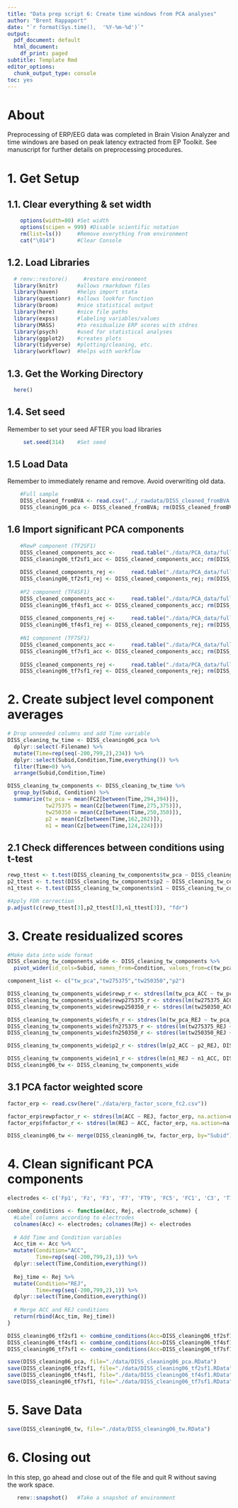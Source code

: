 ```yaml
---
title: "Data prep script 6: Create time windows from PCA analyses"
author: "Brent Rappaport"
date: "`r format(Sys.time(),  '%Y-%m-%d')`"
output:
  pdf_document: default
  html_document:
    df_print: paged
subtitle: Template Rmd
editor_options:
  chunk_output_type: console
toc: yes
---
```


# About
Preprocessing of ERP/EEG data was completed in Brain Vision Analyzer and time windows are based on peak latency extracted from EP Toolkit. See manuscript for further details on preprocessing procedures.

# 1. Get Setup
## 1.1. Clear everything & set width
```r
    options(width=80) #Set width
    options(scipen = 999) #Disable scientific notation
    rm(list=ls())     #Remove everything from environment
    cat("\014")       #Clear Console
```

## 1.2. Load Libraries
```r
  # renv::restore()     #restore environment
  library(knitr)      #allows rmarkdown files
  library(haven)      #helps import stata
  library(questionr)  #allows lookfor function
  library(broom)      #nice statistical output
  library(here)       #nice file paths
  library(expss)      #labeling variables/values
  library(MASS)       #to residualize ERP scores with stdres
  library(psych)      #used for statistical analyses
  library(ggplot2)    #creates plots
  library(tidyverse)  #plotting/cleaning, etc.
  library(workflowr)  #helps with workflow
```

## 1.3. Get the Working Directory
```r
  here()
```

## 1.4. Set seed
   Remember to set your seed AFTER you load libraries
```r
     set.seed(314)    #Set seed
```

## 1.5 Load Data
Remember to immediately rename and remove. Avoid overwriting old data.
```r
    #Full sample
    DISS_cleaned_fromBVA <- read.csv("../_rawdata/DISS_cleaned_fromBVA.csv")
    DISS_cleaning06_pca <- DISS_cleaned_fromBVA; rm(DISS_cleaned_fromBVA)
```

## 1.6 Import significant PCA components
```r
    #RewP component (TF2SF1)
    DISS_cleaned_components_acc <-     read.table("./data/PCA_data/full_corrected_USETHIS/For_BVA/DISS_data_pca.txt_grand average______ACC__TF02SF1.txt", header=FALSE)
    DISS_cleaning06_tf2sf1_acc <- DISS_cleaned_components_acc; rm(DISS_cleaned_components_acc)
    
    DISS_cleaned_components_rej <-     read.table("./data/PCA_data/full_corrected_USETHIS/For_BVA/DISS_data_pca.txt_grand average______REJ__TF02SF1.txt", header=FALSE)
    DISS_cleaning06_tf2sf1_rej <- DISS_cleaned_components_rej; rm(DISS_cleaned_components_rej)
    
    #P2 component (TF4SF1)
    DISS_cleaned_components_acc <-     read.table("./data/PCA_data/full_corrected_USETHIS/For_BVA/DISS_data_pca.txt_grand average______ACC__TF04SF1.txt", header=FALSE)
    DISS_cleaning06_tf4sf1_acc <- DISS_cleaned_components_acc; rm(DISS_cleaned_components_acc)
    
    DISS_cleaned_components_rej <-     read.table("./data/PCA_data/full_corrected_USETHIS/For_BVA/DISS_data_pca.txt_grand average______REJ__TF04SF1.txt", header=FALSE)
    DISS_cleaning06_tf4sf1_rej <- DISS_cleaned_components_rej; rm(DISS_cleaned_components_rej)
    
    #N1 component (TF7SF1)
    DISS_cleaned_components_acc <-     read.table("./data/PCA_data/full_corrected_USETHIS/For_BVA/DISS_data_pca.txt_grand average______ACC__TF07SF1.txt", header=FALSE)
    DISS_cleaning06_tf7sf1_acc <- DISS_cleaned_components_acc; rm(DISS_cleaned_components_acc)
    
    DISS_cleaned_components_rej <-     read.table("./data/PCA_data/full_corrected_USETHIS/For_BVA/DISS_data_pca.txt_grand average______REJ__TF07SF1.txt", header=FALSE)
    DISS_cleaning06_tf7sf1_rej <- DISS_cleaned_components_rej; rm(DISS_cleaned_components_rej)
```

# 2. Create subject level component averages
```r
# Drop unneeded columns and add Time variable
DISS_cleaning_tw_time <- DISS_cleaning06_pca %>%
  dplyr::select(-Filename) %>%
  mutate(Time=rep(seq(-200,799,2),234)) %>%
  dplyr::select(Subid,Condition,Time,everything()) %>%
  filter(Time>0) %>%
  arrange(Subid,Condition,Time)

DISS_cleaning_tw_components <- DISS_cleaning_tw_time %>%
  group_by(Subid, Condition) %>%
  summarize(tw_pca = mean(FC2[between(Time,294,394)]),
            tw275375 = mean(Cz[between(Time,275,375)]),
            tw250350 = mean(Cz[between(Time,250,350)]),
            p2 = mean(Cz[between(Time,162,262)]),
            n1 = mean(Cz[between(Time,124,224)]))
```

## 2.1 Check differences between conditions using t-test
```r
rewp_ttest <- t.test(DISS_cleaning_tw_components$tw_pca ~ DISS_cleaning_tw_components$Condition, paired=TRUE)[1:3]
p2_ttest <- t.test(DISS_cleaning_tw_components$p2 ~ DISS_cleaning_tw_components$Condition, paired=TRUE)[1:3]
n1_ttest <- t.test(DISS_cleaning_tw_components$n1 ~ DISS_cleaning_tw_components$Condition, paired=TRUE)[1:3]

#Apply FDR correction
p.adjust(c(rewp_ttest[3],p2_ttest[3],n1_ttest[3]), "fdr")
```

# 3. Create residualized scores
```r
#Make data into wide format
DISS_cleaning_tw_components_wide <- DISS_cleaning_tw_components %>%
  pivot_wider(id_cols=Subid, names_from=Condition, values_from=c(tw_pca,tw275375,tw250350,p2,n1))

component_list <- c("tw_pca","tw275375","tw250350","p2")

DISS_cleaning_tw_components_wide$rewp_r <- stdres(lm(tw_pca_ACC ~ tw_pca_REJ, DISS_cleaning_tw_components_wide, na.action=na.exclude))
DISS_cleaning_tw_components_wide$rewp275375_r <- stdres(lm(tw275375_ACC ~ tw275375_REJ, DISS_cleaning_tw_components_wide, na.action=na.exclude))
DISS_cleaning_tw_components_wide$rewp250350_r <- stdres(lm(tw250350_ACC ~ tw250350_REJ, DISS_cleaning_tw_components_wide, na.action=na.exclude))

DISS_cleaning_tw_components_wide$fn_r <- stdres(lm(tw_pca_REJ ~ tw_pca_ACC, DISS_cleaning_tw_components_wide, na.action=na.exclude))
DISS_cleaning_tw_components_wide$fn275375_r <- stdres(lm(tw275375_REJ ~ tw275375_ACC, DISS_cleaning_tw_components_wide, na.action=na.exclude))
DISS_cleaning_tw_components_wide$fn250350_r <- stdres(lm(tw250350_REJ ~ tw250350_ACC, DISS_cleaning_tw_components_wide, na.action=na.exclude))

DISS_cleaning_tw_components_wide$p2_r <- stdres(lm(p2_ACC ~ p2_REJ, DISS_cleaning_tw_components_wide, na.action=na.exclude))

DISS_cleaning_tw_components_wide$n1_r <- stdres(lm(n1_REJ ~ n1_ACC, DISS_cleaning_tw_components_wide, na.action=na.exclude))
DISS_cleaning06_tw <- DISS_cleaning_tw_components_wide
```

## 3.1 PCA factor weighted score
```r
factor_erp <- read.csv(here("./data/erp_factor_score_fc2.csv"))

factor_erp$rewpfactor_r <- stdres(lm(ACC ~ REJ, factor_erp, na.action=na.exclude))
factor_erp$fnfactor_r <- stdres(lm(REJ ~ ACC, factor_erp, na.action=na.exclude))

DISS_cleaning06_tw <- merge(DISS_cleaning06_tw, factor_erp, by="Subid")
```

# 4. Clean significant PCA components
```r
electrodes <- c('Fp1', 'Fz', 'F3', 'F7', 'FT9', 'FC5', 'FC1', 'C3', 'T7', 'TP9', 'CP5','CP1', 'Pz', 'P3', 'P7', 'O1', 'Oz', 'O2', 'P4', 'P8', 'TP10', 'CP6', 'CP2', 'C4', 'T8', 'FT10', 'FC6', 'FC2', 'F4', 'F8', 'Fp2', 'Cz')

combine_conditions <- function(Acc, Rej, electrode_scheme) {
  #Label columns according to electrodes
  colnames(Acc) <- electrodes; colnames(Rej) <- electrodes
  
  # Add Time and Condition variables
  Acc_tim <- Acc %>%
  mutate(Condition="ACC",
         Time=rep(seq(-200,799,2),1)) %>%
  dplyr::select(Time,Condition,everything())
  
  Rej_time <- Rej %>%
  mutate(Condition="REJ",
         Time=rep(seq(-200,799,2),1)) %>%
  dplyr::select(Time,Condition,everything())
  
  # Merge ACC and REJ conditions
  return(rbind(Acc_tim, Rej_time))
}

DISS_cleaning06_tf2sf1 <- combine_conditions(Acc=DISS_cleaning06_tf2sf1_acc, Rej=DISS_cleaning06_tf2sf1_rej, electrode_scheme=electrodes)
DISS_cleaning06_tf4sf1 <- combine_conditions(Acc=DISS_cleaning06_tf4sf1_acc, Rej=DISS_cleaning06_tf4sf1_rej, electrode_scheme=electrodes)
DISS_cleaning06_tf7sf1 <- combine_conditions(Acc=DISS_cleaning06_tf7sf1_acc, Rej=DISS_cleaning06_tf7sf1_rej, electrode_scheme=electrodes)
```

```r
save(DISS_cleaning06_pca, file="./data/DISS_cleaning06_pca.RData")
save(DISS_cleaning06_tf2sf1, file="./data/DISS_cleaning06_tf2sf1.RData")
save(DISS_cleaning06_tf4sf1, file="./data/DISS_cleaning06_tf4sf1.RData")
save(DISS_cleaning06_tf7sf1, file="./data/DISS_cleaning06_tf7sf1.RData")
```

# 5. Save Data
```r
save(DISS_cleaning06_tw, file="./data/DISS_cleaning06_tw.RData")
```

# 6. Closing out
  In this step, go ahead and close out of the file and quit R without saving  
  the work space.
```r
   renv::snapshot()   #Take a snapshot of environment
```


